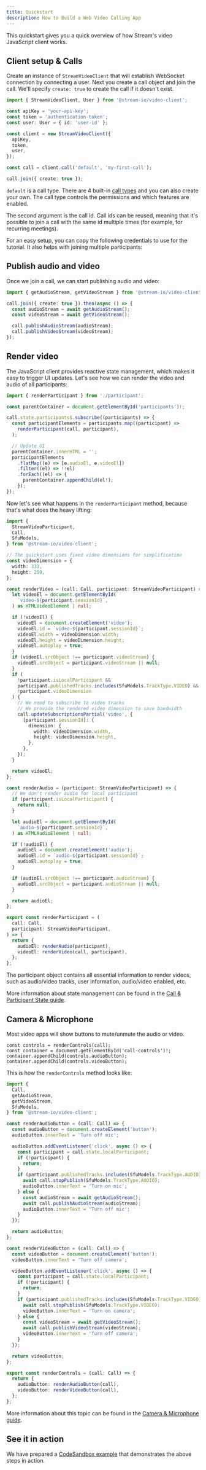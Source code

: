 ```yaml
---
title: Quickstart
description: How to Build a Web Video Calling App
---
```



This quickstart gives you a quick overview of how Stream's video JavaScript client works.

## Client setup & Calls

Create an instance of `StreamVideoClient` that will establish WebSocket connection by connecting a user. Next you create a call object and join the call. We'll specify `create: true` to create the call if it doesn't exist.

```typescript
import { StreamVideoClient, User } from '@stream-io/video-client';

const apiKey = 'your-api-key';
const token = 'authentication-token';
const user: User = { id: 'user-id' };

const client = new StreamVideoClient({
  apiKey,
  token,
  user,
});

const call = client.call('default', 'my-first-call');

call.join({ create: true });
```

`default` is a call type. There are 4 built-in [call types](../../guides/configuring-call-types/) and you can also create your own. The call type controls the permissions and which features are enabled.

The second argument is the call id. Call ids can be reused, meaning that it's possible to join a call with the same id multiple times (for example, for recurring meetings).

For an easy setup, you can copy the following credentials to use for the tutorial. It also helps with joining multiple participants:

<TokenSnippet sampleApp="meeting" />

## Publish audio and video

Once we join a call, we can start publishing audio and video:

```typescript
import { getAudioStream, getVideoStream } from '@stream-io/video-client';

call.join({ create: true }).then(async () => {
  const audioStream = await getAudioStream();
  const videoStream = await getVideoStream();

  call.publishAudioStream(audioStream);
  call.publishVideoStream(videoStream);
});
```

## Render video

The JavaScript client provides reactive state management, which makes it easy to trigger UI updates. Let's see how we can render the video and audio of all participants:

```typescript
import { renderParticipant } from './participant';

const parentContainer = document.getElementById('participants')!;

call.state.participants$.subscribe((participants) => {
  const participantElements = participants.map((participant) =>
    renderParticipant(call, participant),
  );

  // Update UI
  parentContainer.innerHTML = '';
  participantElements
    .flatMap((e) => [e.audioEl, e.videoEl])
    .filter((el) => !!el)
    .forEach((el) => {
      parentContainer.appendChild(el!);
    });
});
```

Now let's see what happens in the `renderParticipant` method, because that's what does the heavy lifting:

```typescript
import {
  StreamVideoParticipant,
  Call,
  SfuModels,
} from '@stream-io/video-client';

// The quickstart uses fixed video dimensions for simplification
const videoDimension = {
  width: 333,
  height: 250,
};

const renderVideo = (call: Call, participant: StreamVideoParticipant) => {
  let videoEl = document.getElementById(
    `video-${participant.sessionId}`,
  ) as HTMLVideoElement | null;

  if (!videoEl) {
    videoEl = document.createElement('video');
    videoEl.id = `video-${participant.sessionId}`;
    videoEl.width = videoDimension.width;
    videoEl.height = videoDimension.height;
    videoEl.autoplay = true;
  }
  if (videoEl.srcObject !== participant.videoStream) {
    videoEl.srcObject = participant.videoStream || null;
  }
  if (
    !participant.isLocalParticipant &&
    participant.publishedTracks.includes(SfuModels.TrackType.VIDEO) &&
    !participant.videoDimension
  ) {
    // We need to subscribe to video tracks
    // We provide the rendered video dimension to save bandwidth
    call.updateSubscriptionsPartial('video', {
      [participant.sessionId]: {
        dimension: {
          width: videoDimension.width,
          height: videoDimension.height,
        },
      },
    });
  }

  return videoEl;
};

const renderAudio = (participant: StreamVideoParticipant) => {
  // We don't render audio for local participant
  if (participant.isLocalParticipant) {
    return null;
  }

  let audioEl = document.getElementById(
    `audio-${participant.sessionId}`,
  ) as HTMLAudioElement | null;

  if (!audioEl) {
    audioEl = document.createElement('audio');
    audioEl.id = `audio-${participant.sessionId}`;
    audioEl.autoplay = true;
  }

  if (audioEl.srcObject !== participant.audioStream) {
    audioEl.srcObject = participant.audioStream || null;
  }

  return audioEl;
};

export const renderParticipant = (
  call: Call,
  participant: StreamVideoParticipant,
) => {
  return {
    audioEl: renderAudio(participant),
    videoEl: renderVideo(call, participant),
  };
};
```

The participant object contains all essential information to render videos, such as audio/video tracks, user information, audio/video enabled, etc.

More information about state management can be found in the [Call & Participant State guide](../../guides/call-and-participant-state).

## Camera & Microphone

Most video apps will show buttons to mute/unmute the audio or video.

```tsx
const controls = renderControls(call);
const container = document.getElementById('call-controls')!;
container.appendChild(controls.audioButton);
container.appendChild(controls.videoButton);
```

This is how the `renderControls` method looks like:

```typescript
import {
  Call,
  getAudioStream,
  getVideoStream,
  SfuModels,
} from '@stream-io/video-client';

const renderAudioButton = (call: Call) => {
  const audioButton = document.createElement('button');
  audioButton.innerText = 'Turn off mic';

  audioButton.addEventListener('click', async () => {
    const participant = call.state.localParticipant;
    if (!participant) {
      return;
    }
    if (participant.publishedTracks.includes(SfuModels.TrackType.AUDIO)) {
      await call.stopPublish(SfuModels.TrackType.AUDIO);
      audioButton.innerText = 'Turn on mic';
    } else {
      const audioStream = await getAudioStream();
      await call.publishAudioStream(audioStream);
      audioButton.innerText = 'Turn off mic';
    }
  });

  return audioButton;
};

const renderVideoButton = (call: Call) => {
  const videoButton = document.createElement('button');
  videoButton.innerText = 'Turn off camera';

  videoButton.addEventListener('click', async () => {
    const participant = call.state.localParticipant;
    if (!participant) {
      return;
    }
    if (participant.publishedTracks.includes(SfuModels.TrackType.VIDEO)) {
      await call.stopPublish(SfuModels.TrackType.VIDEO);
      videoButton.innerText = 'Turn on camera';
    } else {
      const videoStream = await getVideoStream();
      await call.publishVideoStream(videoStream);
      videoButton.innerText = 'Turn off camera';
    }
  });

  return videoButton;
};

export const renderControls = (call: Call) => {
  return {
    audioButton: renderAudioButton(call),
    videoButton: renderVideoButton(call),
  };
};
```

More information about this topic can be found in the [Camera & Microphone guide](../../guides/camera-and-microphone).

## See it in action

We have prepared a [CodeSandbox example](https://codesandbox.io/s/javascript-quickstart-99th3v)
that demonstrates the above steps in action.
